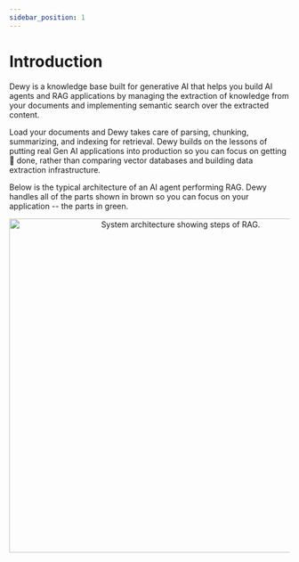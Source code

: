 ```yaml
---
sidebar_position: 1
---
```


# Introduction

Dewy is a knowledge base built for generative AI that helps you build AI agents and RAG applications by managing the extraction of knowledge from your documents and implementing semantic search over the extracted content.

Load your documents and Dewy takes care of parsing, chunking, summarizing, and indexing for retrieval.
Dewy builds on the lessons of putting real Gen AI applications into production so you can focus on getting 💩 done, rather than comparing vector databases and building data extraction infrastructure.

Below is the typical architecture of an AI agent performing RAG.
Dewy handles all of the parts shown in brown so you can focus on your application -- the parts in green.

<p align="center">
  <img src="https://github.com/DewyKB/dewy/raw/main/images/app_architecture.png" alt="System architecture showing steps of RAG." width="600px"/>
</p>
